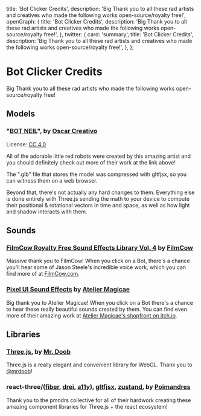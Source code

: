   title: 'Bot Clicker Credits',
  description:
    'Big Thank you to all these rad artists and creatives who made the following works open-source/royalty free!',
  openGraph: {
    title: 'Bot Clicker Credits',
    description:
      'Big Thank you to all these rad artists and creatives who made the following works open-source/royalty free!',
  },
  twitter: {
    card: 'summary',
    title: 'Bot Clicker Credits',
    description:
      'Big Thank you to all these rad artists and creatives who made the following works open-source/royalty free!',
  },
};

# Bot Clicker Credits

Big Thank you to all these rad artists who made the following works open-source/royalty free!

## Models

### "[BOT NEIL](https://sketchfab.com/3d-models/bot-neil-animation-by-oscar-creativo-56d5d623bb6c40faaa951aca02080510)", by [Oscar Creativo](https://sketchfab.com/oscar_creativo)

License: [CC 4.0](https://creativecommons.org/licenses/by/4.0/)

All of the adorable little red robots were created by this amazing artist and you should definitely check out more of their work at the link above!

The ".glb" file that stores the model was compressed with gltfjsx, so you can witness them on a web browser.

Beyond that, there's not actually any hard changes to them. Everything else is done entirely with Three.js sending the math to your device to compute their positional & rotational vectors in time and space, as well as how light and shadow interacts with them.

## Sounds

### [FilmCow Royalty Free Sound Effects Library Vol. 4](https://filmcow.itch.io/filmcow-sfx-4) by [FilmCow](https://www.filmcow.com/)

Massive thank you to FilmCow! When you click on a Bot, there's a chance you'll hear some of Jason Steele's incredible voice work, which you can find more of at [FilmCow.com](https://filmcow.com).

### [Pixel UI Sound Effects](https://ateliermagicae.itch.io/pixel-ui-sound-effects) by [Atelier Magicae](https://ateliermagicae.itch.io/)

Big thank you to Atelier Magicae! When you click on a Bot there's a chance to hear these really beautiful sounds created by them. You can find even more of their amazing work at [Atelier Magicae's shopfront on itch.io](https://ateliermagicae.itch.io/).

## Libraries

### [Three.js](https://threejs.org/), by [Mr. Doob](https://mrdoob.com/)

Three.js is a really elegant and convenient library for WebGL. Thank you to [@mrdoob](https://twitter.com/mrdoob)!

### react-three/([fiber](https://github.com/pmndrs/react-three-fiber), [drei](https://github.com/pmndrs/drei), [a11y](https://github.com/pmndrs/react-three-a11y)), [gltfjsx](https://github.com/pmndrs/gltfjsx), [zustand](https://github.com/pmndrs/zustand), by [Poimandres](https://pmnd.rs/)

Thank you to the pmndrs collective for all of their hardwork creating these amazing component libraries for Three.js + the react ecosystem!
